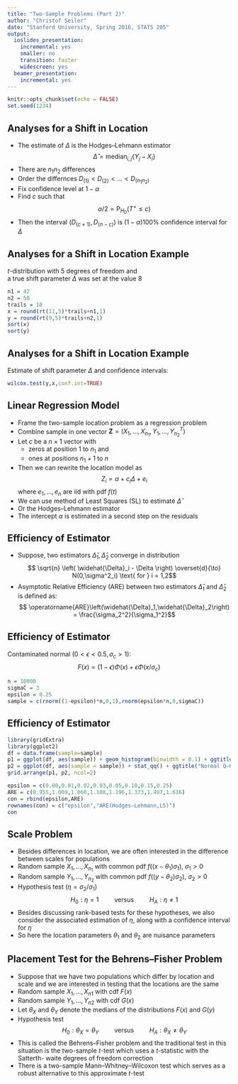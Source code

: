 ```yaml
---
title: "Two-Sample Problems (Part 2)"
author: "Christof Seiler"
date: "Stanford University, Spring 2016, STATS 205"
output:
  ioslides_presentation:
    incremental: yes
    smaller: no
    transition: faster
    widescreen: yes
  beamer_presentation:
    incremental: yes
---
```


```r
knitr::opts_chunk$set(echo = FALSE)
set.seed(1234)
```

## Analyses for a Shift in Location

* The estimate of $\Delta$ is the Hodges–Lehmann estimator
$$ \widehat{\Delta} = \operatorname{median}_{i,j} \{ Y_j - X_i \}$$
* There are $n_1 n_2$ differences
* Order the differnces $D_{(1)} < D_{(2)} < \dots < D_{(n_1 n_2)}$
* Fix confidence level at $1 - \alpha$
* Find $c$ such that
$$ \alpha/2 = \operatorname{P}_{H_0} ( T^+ \le c ) $$
* Then the interval $(D_{(c+1)},D_{(n-c)})$ is $(1-\alpha) 100\%$ confidence interval for $\Delta$
<!--
* The asymptotic interval for $c$ is $c = \frac{n_1 n_2}{2} - \frac{1}{2} - z_{\alpha/2} \sqrt{\frac{n_1 n_2 (n + 1)}{12}}$
-->

## Analyses for a Shift in Location Example

$t$-distribution with 5 degrees of freedom and  
a true shift parameter $\Delta$ was set at the value $8$ 
```r
n1 = 42
n2 = 50
trails = 10
x = round(rt(11,5)*trails+n1,1)
y = round(rt(9,5)*trails+n2,1)
sort(x)
sort(y)
```

## Analyses for a Shift in Location Example

Estimate of shift parameter $\Delta$ and confidence intervals:
```r
wilcox.test(y,x,conf.int=TRUE)
```

## Linear Regression Model

* Frame the two-sample location problem as a regression problem
* Combine sample in one vector $\boldsymbol{Z} = (X_1,\dots,X_{n_1},Y_1,\dots,Y_{n_2}^T)$
* Let $c$ be a $n \times 1$ vector with 
    * zeros at position $1$ to $n_1$ and 
    * ones at positions $n_1+1$ to $n$
* Then we can rewrite the location model as
$$Z_i = \alpha + c_i \Delta + e_i$$
where $e_1,\dots,e_n$ are iid with pdf $f(t)$
* We can use method of Least Squares (SL) to estimate $\widehat{\Delta}$
* Or the Hodges–Lehmann estimator
* The intercept $\alpha$ is estimated in a second step on the residuals

## Efficiency of Estimator

* Suppose, two estimators $\widehat{\Delta}_1,\widehat{\Delta}_2$ converge in distribution 
$$ \sqrt{n} \left( \widehat{\Delta}_i - \Delta \right) \overset{d}{\to} N(0,\sigma^2_i) \text{ for } i = 1,2$$
* Asymptotic Relative Efficiency (ARE) between two estimators $\widehat{\Delta}_1$ and $\widehat{\Delta}_2$ is defined as:
$$ \operatorname{ARE}\left(\widehat{\Delta}_1,\widehat{\Delta}_2\right) = \frac{\sigma_2^2}{\sigma_1^2}$$

## Efficiency of Estimator

Contaminated normal $(0 < \epsilon < 0.5, \sigma_c > 1)$: $$F(x) = (1 − \epsilon) \Phi(x) + \epsilon \Phi(x/\sigma_c)$$

```r
n = 10000
sigmaC = 3
epsilon = 0.25
sample = c(rnorm((1-epsilon)*n,0,1),rnorm(epsilon*n,0,sigmaC))
```

## Efficiency of Estimator

```r
library(gridExtra)
library(ggplot2)
df = data.frame(sample=sample)
p1 = ggplot(df, aes(sample)) + geom_histogram(binwidth = 0.1) + ggtitle("Contaminated Normal")
p2 = ggplot(df, aes(sample = sample)) + stat_qq() + ggtitle("Normal Q–Q Plot")
grid.arrange(p1, p2, ncol=2)
```

```r
epsilon = c(0.00,0.01,0.02,0.03,0.05,0.10,0.15,0.25)
ARE = c(0.955,1.009,1.060,1.108,1.196,1.373,1.497,1.616)
con = rbind(epsilon,ARE)
rownames(con) = c("epsilon","ARE(Hodges–Lehmann,LS)")
con
```

## Scale Problem

* Besides differences in location, we are often interested in the difference between scales for populations
* Random sample $X_1,\dots,X_{n_1}$ with common pdf $f\left( (x-\theta_1)\sigma_1 \right)$, $\sigma_1 > 0$
* Random sample $Y_1,\dots,Y_{n_2}$ with common pdf $f\left( (y-\theta_2)\sigma_2 \right)$, $\sigma_2 > 0$
* Hypothesis test ($\eta = \sigma_2/\sigma_1$)
$$ H_0: \eta = 1 \hspace{1cm} \text{versus} \hspace{1cm} H_A: \eta \ne 1 $$
* Besides discussing rank-based tests for these hypotheses, we also consider the associated estimation of $\eta$, along with a confidence interval for $\eta$
* So here the location parameters $\theta_1$ and $\theta_2$ are nuisance parameters

<!--
## Scale Problem

* Fligner–Killeen procedure is a asymptotically distribution-free rank-based procedure
* First align samples
$$ X_i^* = X_i - \operatorname{median}(X_l), i = 1,\dots,n_1 $$
$$ Y_j^* = Y_j - \operatorname{median}(Y_l), i = 1,\dots,n_2 $$
* Folded samples: $|X_1^*|,\dots,|X_{n_1}^*|,|Y_1^*|,\dots,|Y_{n_2}^*|$
* Define $Z_i$ as 
$$ 
Z_i = 
\begin{cases}
\log |X_i^*| & i = 1,\dots,n_1 \\
\log |Y_{i-n_1}^*| & j = n_1 + 1,\dots,n
\end{cases}
$$

## Scale Problem

* Let $c$ be the indicator vector with its first $n_1$ entries set at $0$ and its last $n_2$ entries set at $1$
* Then the log-linear model for the aligned, folded sample is
$$ Z_i = \Delta c_i + e_i, i = 1,2,\dots,n$$
-->

## Placement Test for the Behrens–Fisher Problem

* Suppose that we have two populations which differ by location and scale and we are interested in testing that the locations are the same
* Random sample $X_1,\dots,X_{n1}$ with cdf $F(x)$
* Random sample $Y_1,\dots,Y_{n2}$ with cdf $G(x)$
* Let $θ_X$ and $θ_Y$ denote the medians of the distributions $F(x)$ and $G(y)$
* Hypothesis test
$$ H_0: \theta_X = \theta_Y \hspace{1cm} \text{versus} \hspace{1cm} H_A: \theta_X \ne \theta_Y$$
* This is called the Behrens–Fisher problem and the traditional test in this situation is the two-sample $t$-test which uses a $t$-statistic with the Satterth- waite degrees of freedom correction
* There is a two-sample Mann–Whitney–Wilcoxon test which serves as a robust alternative to this approximate $t$-test

<!--
## Analyses for a Shift in Location

* Wilcoxon test equivalently to
$$ T_W = \sum_{i=1}^{n_2} a(\operatorname{R}(Y_i)) $$
* when $a(i) = \varphi_W (i/(n+1))$ and $\varphi_W(u) = \sqrt{12} (u-(1/2))$
* with the following identity
$$T_W = \frac{\sqrt{12}}{n+1} \left( T - \frac{n_2(n+1)}{2} \right)$$
* Hence $T_W$ is a linear function of the ranks 
* $\varphi_W(u)$ is called the Wilcoxon score function, and
* $a_W(i)$ are called Wilcoxon scores

## Normal Scores

* When taking $a(i) = \varphi_{ns} (i/(n+1))$ and normal cdf $\Phi$
$$\varphi_{ns}(u) = \Phi^{-1}(u)$$
* then the scores follow a normal distribution with $\operatorname{E}(T_{ns}) = 0$ and 
$$\operatorname{Var}(T_{ns}) = \frac{n_1 n_2}{n-1} \sum_{i=1}^n a_{ns}^2(i)$$
* We can then reject using asymptotic level $\alpha$ when 
$$\left| \frac{T_{ns}}{\sqrt{\operatorname{Var}_{H_0}(T_{ns})}} \right| > z_{\alpha/2}$$

## Analyses Based on General Score Functions

* Set of rank-based scores is generated by $\varphi(u)$ on interval $(0,1)$
* Assume that $\varphi(u)$ is square integrable 
$$ \int_0^1 \varphi(u) \, du = 0 \hspace{1cm} \text{and} \hspace{1cm} \int_0^1 \varphi^2(u) \, du = 1 $$

## Efficiency and Optimal Scores
-->
